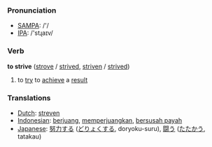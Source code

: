 === Pronunciation ===
*[[w:SAMPA|SAMPA]]: /'/
*[[w:IPA|IPA]]: /'stɻaɪv/

=== Verb ===

'''to strive''' ([[strove]] / [[strived]], [[striven]] / [[strived]])

# to [[try]] to [[achieve]] a [[result]]

=== Translations ===
*[[Dutch]]: [[streven]]
*[[Indonesian]]: [[juang|berjuang]], [[juang|memperjuangkan]], [[susah payah|bersusah payah]]
*[[Japanese]]: [[努力]]する ([[どりょく]]する, doryoku-suru), [[闘う]] ([[たたかう]], tatakau)